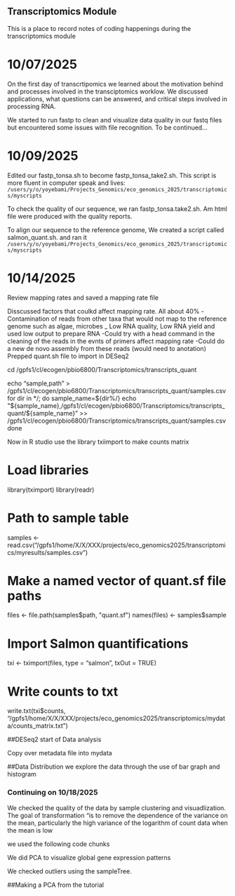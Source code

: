 ## Transcriptomics Module
 
This is a place to record notes of coding happenings during the transcriptomics module
 
# 10/07/2025
 
On the first day of transcrtipomics we learned about the motivation behind and processes involved in the transciptomics worklow. We discussed applications, what questions can be answered, and critical steps involved in processing RNA.
 
We started to run fastp to clean and visualize data quality in our fastq files but encountered some issues with file recognition. To be continued...
 
# 10/09/2025
 
Edited our fastp_tonsa.sh to become fastp_tonsa_take2.sh. This script is more fluent in computer speak and lives: 
`/users/y/o/yoyebami/Projects_Genomics/eco_genomics_2025/transcriptomics/myscripts`


To check the quality of our sequence, we ran fastp_tonsa.take2.sh. Am html file were produced with the quality reports.

To align our sequence to the reference genome, We created a script called salmon_quant.sh. and ran it
`/users/y/o/yoyebami/Projects_Genomics/eco_genomics_2025/transcriptomics/myscripts`

# 10/14/2025
Review mapping rates and saved a mapping rate file

Disscussed factors  that coulkd affect mapping rate. All about 40%
  -Contamination of reads from other taxa that would not map to the reference genome such as algae, microbes
  _ Low RNA quality, Low RNA yield and used low output to prepare RNA
  -Could try with a head command  in the cleaning of the reads in the evnts of primers affect mapping rate
  -Could do a new de novo assembly from these reads (would need to anotation)
  Prepped quant.sh file to import in DESeq2
  
  cd /gpfs1/cl/ecogen/pbio6800/Transcriptomics/transcripts_quant

echo "sample,path" > /gpfs1/cl/ecogen/pbio6800/Transcriptomics/transcripts_quant/samples.csv
for dir in */; do
  sample_name=${dir%/}
  echo "${sample_name},/gpfs1/cl/ecogen/pbio6800/Transcriptomics/transcripts_quant/${sample_name}" >> /gpfs1/cl/ecogen/pbio6800/Transcriptomics/transcripts_quant/samples.csv
done

Now in R studio use the library txiimport to make counts matrix

# Load libraries
library(tximport)
library(readr)

# Path to sample table
samples <- read.csv("/gpfs1/home/X/X/XXX/projects/eco_genomics2025/transcriptomics/myresults/samples.csv")

# Make a named vector of quant.sf file paths
files <- file.path(samples$path, "quant.sf")
names(files) <- samples$sample

# Import Salmon quantifications
txi <- tximport(files, type = "salmon", txOut = TRUE)

# Write counts to txt
write.txt(txi$counts, "/gpfs1/home/X/X/XXX/projects/eco_genomics2025/transcriptomics/mydata/counts_matrix.txt")

##DESeq2 start of Data analysis

Copy over metadata file into mydata

##Data Distribution
we explore the data through the use of bar graph and histogram 


### Continuing on 10/18/2025

We checked the quality of the data by sample clustering and visuadlization. The goal of transformation "is to remove the dependence of the variance on the mean, particularly the high variance of the logarithm of count data when the mean is low

we used the following code chunks

We did PCA to visualize global gene expression patterns

We checked outliers using the sampleTree.

##Making a PCA from the tutorial


